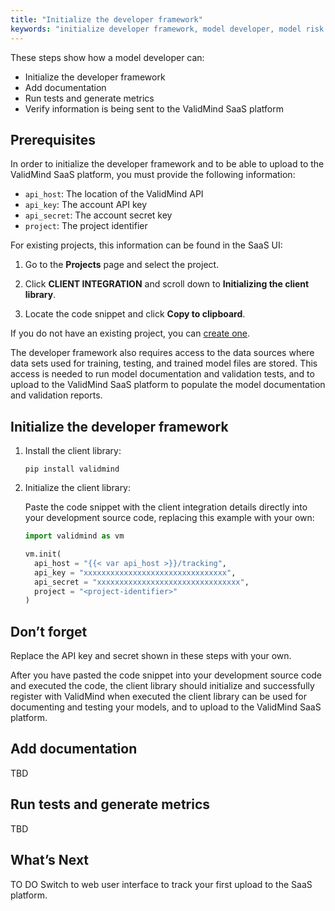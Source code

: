 ```yaml
---
title: "Initialize the developer framework"
keywords: "initialize developer framework, model developer, model risk management, ValidMind"
---
```


These steps show how a model developer can:

- Initialize the developer framework
- Add documentation
- Run tests and generate metrics
- Verify information is being sent to the ValidMind SaaS platform

## Prerequisites

 In order to initialize the developer framework and to be able to upload to the ValidMind SaaS platform, you must provide the following information:

- `api_host`: The location of the ValidMind API
- `api_key`: The account API key
- `api_secret`: The account secret key
- `project`: The project identifier

For existing projects, this information can be found in the SaaS UI:

1. Go to the **Projects** page and select the project.

2. Click **CLIENT INTEGRATION** and scroll down to **Initializing the client library**.

3. Locate the code snippet and click **Copy to clipboard**. 

If you do not have an existing project, you can [create one](create-project.qmd). 

The developer framework also requires access to the data sources where data sets used for training, testing, and trained model files are stored. This access is needed to run model documentation and validation tests, and to upload to the ValidMind SaaS platform to populate the model documentation and validation reports.

## Initialize the developer framework

1. Install the client library:

    ```shell
    pip install validmind
    ```

2. Initialize the client library:

    Paste the code snippet with the client integration details directly into your development source code, replacing this example with your own:

    ```python
    import validmind as vm

    vm.init(
      api_host = "{{< var api_host >}}/tracking",
      api_key = "xxxxxxxxxxxxxxxxxxxxxxxxxxxxxxxx",
      api_secret = "xxxxxxxxxxxxxxxxxxxxxxxxxxxxxxxx",
      project = "<project-identifier>"
    )
    ```

::: {.column-margin}
::: {.callout-important}
## Don't forget
 
Replace the API key and secret shown in these steps with your own.
:::
:::

After you have pasted the code snippet into your development source code and executed the code, the client library should initialize and successfully register with ValidMind when executed the client library can be used for documenting and testing your models, and to upload to the ValidMind SaaS platform. 

## Add documentation

TBD 

## Run tests and generate metrics

TBD 

## What's Next

TO DO Switch to web user interface to track your first upload to the SaaS platform.

<!---
Track your first event


```python
{sdkPingSnippet}
```

Initialize the SDK on your python code and track your first
event with `vm.ping()`, if the event is tracked successfully you will see the message below

```python
Awaiting... Success!
```

## Troubleshooting

[Include any common issues or errors that may arise during the task and how to resolve them.]

## Conclusion

[Summarize the task and provide any next steps or resources for the user to continue their learning or work.]


QMD: General getting started w/ initializing developer framework and runnning a simple test via intro notebook ()
Then next steps will be getting started with their own model, for FR it will be time series notebook.
Notebooks are tutorials or how-tos, they are NOT reference! So the notebooks need to move around in the docs
    Could split the getting started up into sections for Developers, Validators, and Admins (and likely get rid of the Guide section)
--->
